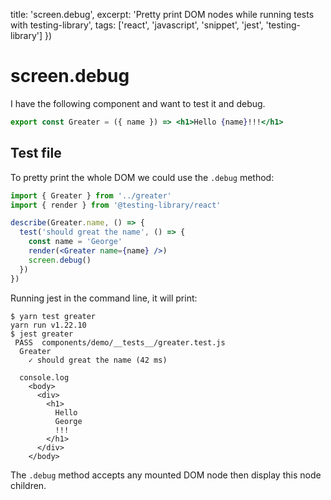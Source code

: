 
  title: 'screen.debug',
  excerpt: 'Pretty print DOM nodes while running tests with testing-library',
  tags: ['react', 'javascript', 'snippet', 'jest', 'testing-library']
})

# screen.debug

I have the following component and want to test it and debug.

```jsx
export const Greater = ({ name }) => <h1>Hello {name}!!!</h1>
```

## Test file

To pretty print the whole DOM we could use the `.debug` method:

```jsx label=__tests__/greater.test.js
import { Greater } from '../greater'
import { render } from '@testing-library/react'

describe(Greater.name, () => {
  test('should great the name', () => {
    const name = 'George'
    render(<Greater name={name} />)
    screen.debug()
  })
})
```

Running jest in the command line, it will print:

```
$ yarn test greater
yarn run v1.22.10
$ jest greater
 PASS  components/demo/__tests__/greater.test.js
  Greater
    ✓ should great the name (42 ms)

  console.log
    <body>
      <div>
        <h1>
          Hello
          George
          !!!
        </h1>
      </div>
    </body>

```

The `.debug` method accepts any mounted DOM node then display this node children.

